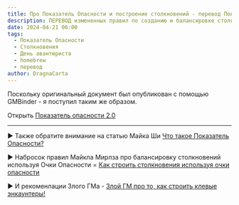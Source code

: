 ```yaml
---
title: Про Показатель Опасности и построение столкновений - перевод Показатели Опасности 2.0
description: ПЕРЕВОД измененных правил по созданию и балансировке столкновений
date: 2024-04-21 06:00
tags:
  - Показатель Опасности
  - Столкновения
  - День авантюриста
  - homebrew
  - перевод
author: DragnaCarta
---
```


Поскольку оригинальный документ был опубликован с помощью GMBinder - я поступил таким же образом.



Открыть [Показатель опасности 2.0](https://www.gmbinder.com/share/-NvyddlwRAFQRNmVKrPW)

---

:arrow_forward: Также обратите внимание на статью Майка Ши [Что такое Показатель Опасности?](https://cyborgsandmages.com/posts/translations/sly-flourish-what-is-cr)

:arrow_forward: Набросок правил Майкла Мирлза про балансировку столкновений используя Очки Опасности = [Как строить столкновения используя очки опасности](https://cyborgsandmages.com/posts/translations/mike-mearls-encounter-building-challenge-points) 

:arrow_forward: И рекоменлации Злого ГМа - [Злой ГМ про то, как строить клевые энкаунтеры!](https://cyborgsandmages.com/posts/translations/angrygm-how-to-make-cool-encounters)